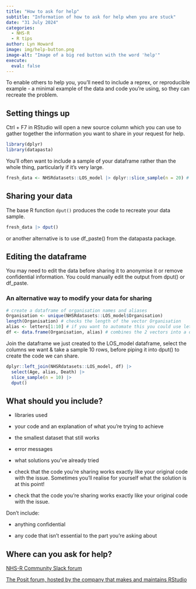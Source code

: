 ```yaml
---
title: "How to ask for help"
subtitle: "Information of how to ask for help when you are stuck"
date: "31 July 2024"
categories:
  - NHS-R
  - R tips
author: Lyn Howard
image: img/help-button.png
image-alt: "Image of a big red button with the word 'help'"
execute:
  eval: false
---
```


To enable others to help you, you'll need to include a reprex, or reproducible example - a minimal example of the data and code you're using, so they can recreate the problem.

## Setting things up

Ctrl + F7 in RStudio will open a new source column which you can use to gather together the information you want to share in your request for help.

```r
library(dplyr)
library(datapasta)
```

You'll often want to include a sample of your dataframe rather than the whole thing, particularly if it's very large.

```r
fresh_data <- NHSRdatasets::LOS_model |> dplyr::slice_sample(n = 20) # This produces a sample dataframe of 20 randomly selected rows. slice_sample(prop=0.2) will randomly select 20% of rows
```

## Sharing your data

The base R function `dput()` produces the code to recreate your data sample.

```r
fresh_data |> dput()
```

or another alternative is to use df_paste() from the datapasta package.

## Editing the dataframe

You may need to edit the data before sharing it to anonymise it or remove confidential information. You could manually edit the output from dput() or df_paste.

### An alternative way to modify your data for sharing

```r
# create a dataframe of organisation names and aliases
Organisation <- unique(NHSRdatasets::LOS_model$Organisation)
length(Organisation) # checks the length of the vector Organisation
alias <- letters[1:10] # if you want to automate this you could use letters[1:length(Organisation)]
df <- data.frame(Organisation, alias) # combines the 2 vectors into a dataframe
```

Join the dataframe we just created to the LOS_model dataframe, select the columns we want & take a sample 10 rows, before piping it into dput() to create the code we can share.

```r
dplyr::left_join(NHSRdatasets::LOS_model, df) |>
  select(Age, alias, Death) |>
  slice_sample(n = 10) |>
  dput()
```

## What should you include?

-   libraries used

-   your code and an explanation of what you're trying to achieve

-   the smallest dataset that still works

-   error messages

-   what solutions you've already tried

-   check that the code you're sharing works exactly like your original code with the issue. Sometimes you'll realise for yourself what the solution is at this point!

-   check that the code you're sharing works exactly like your original code with the issue.


Don't include:

-   anything confidential

-   any code that isn't essential to the part you're asking about

## Where can you ask for help?

[NHS-R Community Slack forum](https://nhsrcommunity.slack.com/ "A friendly and inclusive community of NHS colleagues who will always try to help")

[The Posit forum, hosted by the company that makes and maintains RStudio](https://forum.posit.co/)
